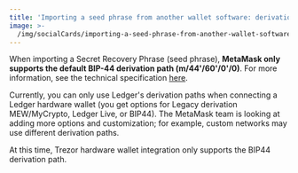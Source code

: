 ```yaml
---
title: 'Importing a seed phrase from another wallet software: derivation path'
image: >-
  /img/socialCards/importing-a-seed-phrase-from-another-wallet-software-derivation-path.jpg
---
```



<CustomLayout />

When importing a Secret Recovery Phrase (seed phrase), **MetaMask only supports the default BIP-44 derivation path (m/44'/60'/0'/0)**. For more information, see the technical specification [here](https://github.com/bitcoin/bips/blob/master/bip-0044.mediawiki).

Currently, you can only use Ledger's derivation paths when connecting a Ledger hardware wallet (you get options for Legacy derivation MEW/MyCrypto, Ledger Live, or BIP44). The MetaMask team is looking at adding more options and customization; for example, custom networks may use different derivation paths.

At this time, Trezor hardware wallet integration only supports the BIP44 derivation path.
